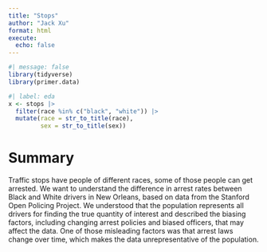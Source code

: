 ```yaml
---
title: "Stops"
author: "Jack Xu"
format: html
execute: 
  echo: false
---
```


```r
#| message: false
library(tidyverse)
library(primer.data)
```

```r
#| label: eda
x <- stops |>
  filter(race %in% c("black", "white")) |>
  mutate(race = str_to_title(race), 
         sex = str_to_title(sex))
```

# Summary
Traffic stops have people of different races, some of those people can get arrested. We want to understand the difference in arrest rates between Black and White drivers in New Orleans, based on data from the Stanford Open Policing Project. We understood that the population represents all drivers for finding the true quantity of interest and described the biasing factors, including changing arrest policies and biased officers, that may affect the data. One of those misleading factors was that arrest laws change over time, which makes the data unrepresentative of the population.
